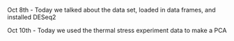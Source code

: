 Oct 8th
- Today we talked about the data set, loaded in data frames, and installed DESeq2

Oct 10th
- Today we used the thermal stress experiment data to make a PCA